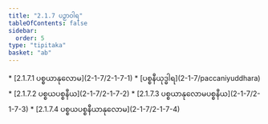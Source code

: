 ```yaml
---
title: "2.1.7 ပဉှာဝါရ"
tableOfContents: false
sidebar:
  order: 5
type: "tipitaka"
basket: "ab"
---
```



<DynamicBreadcrumb />



<TableOfContents>
* [2.1.7.1 ပစ္စယာနုလောမ](2-1-7/2-1-7-1)
* [ပစ္စနီယုဒ္ဓါရ](2-1-7/paccaniyuddhara)
* [2.1.7.2 ပစ္စယပစ္စနီယ](2-1-7/2-1-7-2)
* [2.1.7.3 ပစ္စယာနုလောမပစ္စနီယ](2-1-7/2-1-7-3)
* [2.1.7.4 ပစ္စယပစ္စနီယာနုလောမ](2-1-7/2-1-7-4)
</TableOfContents>